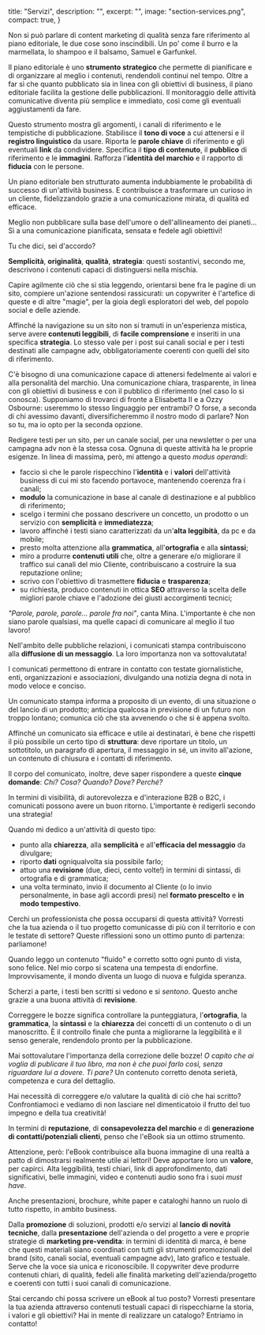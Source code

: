   title: "Servizi",
  description: "",
  excerpt: "",
  image: "section-services.png",
  compact: true,
}

<accordion title="Piano editoriale" description="Comunicazione a casaccio? Anche no! Meglio definire gli obiettivi, pianificare le attività e pubblicare con metodo.">

Non si può parlare di content marketing di qualità senza fare riferimento al piano editoriale, le due cose sono inscindibili.
Un po' come il burro e la marmellata, lo shampoo e il balsamo, Samuel e Garfunkel.

Il piano editoriale è uno **strumento strategico** che permette di pianificare e di organizzare al meglio i contenuti, rendendoli continui nel tempo.
Oltre a far sì che quanto pubblicato sia in linea con gli obiettivi di business, il piano editoriale facilita la gestione delle pubblicazioni. 
Il monitoraggio delle attività comunicative diventa più semplice e immediato, così come gli eventuali aggiustamenti da fare.

Questo strumento mostra gli argomenti, i canali di riferimento e le tempistiche di pubblicazione. Stabilisce il **tono di voce** a cui attenersi e il **registro linguistico** da usare. Riporta le **parole chiave** di riferimento e gli eventuali **link** da condividere. Specifica il **tipo di contenuto**, il **pubblico** di riferimento e le **immagini**. Rafforza l'**identità del marchio** e il rapporto di **fiducia** con le persone.

Un piano editoriale ben strutturato aumenta indubbiamente le probabilità di successo di un'attività business. E contribuisce a trasformare un curioso in un cliente, fidelizzandolo grazie a una comunicazione mirata, di qualità ed efficace.

Meglio non pubblicare sulla base dell'umore o dell'allineamento dei pianeti... 
Sì a una comunicazione pianificata, sensata e fedele agli obiettivi!

Tu che dici, sei d'accordo?

</accordion>

<accordion title="Siti, canali social, newsletter e campagne adv" description="Oltre alle parole c'è (un bel po') di più!">

**Semplicità**, **originalità**, **qualità**, **strategia**: questi sostantivi, secondo me, descrivono i contenuti capaci di distinguersi nella mischia.

Capire agilmente ciò che si stia leggendo, orientarsi bene fra le pagine di un sito, compiere un'azione sentendosi rassicurati: un copywriter è l'artefice di queste e di altre "magie", per la gioia degli esploratori del web, del popolo social e delle aziende.

Affinché la navigazione su un sito non si tramuti in un'esperienza mistica, serve avere **contenuti leggibili**, di **facile comprensione** e inseriti in una specifica **strategia**. 
Lo stesso vale per i post sui canali social e per i testi destinati alle campagne adv, obbligatoriamente coerenti con quelli del sito di riferimento.

C'è bisogno di una comunicazione capace di attenersi fedelmente ai valori e alla personalità del marchio. Una comunicazione chiara, trasparente, in linea con gli obiettivi di business e con il pubblico di riferimento (nel caso lo si conosca). 
Supponiamo di trovarci di fronte a Elisabetta II e a Ozzy Osbourne: useremmo lo stesso linguaggio per entrambi? O forse, a seconda di chi avessimo davanti, diversificheremmo il nostro modo di parlare?
Non so tu, ma io opto per la seconda opzione.

Redigere testi per un sito, per un canale social, per una newsletter o per una campagna adv non è la stessa cosa. Ognuna di queste attività ha le proprie esigenze. 
In linea di massima, però, mi attengo a questo *modus operandi*:

- faccio sì che le parole rispecchino l'**identità** e i **valori** dell'attività business di cui mi sto facendo portavoce, mantenendo coerenza fra i canali;
- **modulo** la comunicazione in base al canale di destinazione e al pubblico di riferimento;
- scelgo i termini che possano descrivere un concetto, un prodotto o un servizio con **semplicità** e **immediatezza**;
- lavoro affinché i testi siano caratterizzati da un'**alta leggibità**, da pc e da mobile;
- presto molta attenzione alla **grammatica**, all'**ortografia** e alla **sintassi**;
- miro a produrre **contenuti utili** che, oltre a generare e/o migliorare il traffico sui canali del mio Cliente, contribuiscano a costruire la sua reputazione online;
- scrivo con l'obiettivo di trasmettere **fiducia** e **trasparenza**;
- su richiesta, produco contenuti in ottica **SEO** attraverso la scelta delle migliori parole chiave e l'adozione dei giusti accorgimenti tecnici;


_"Parole, parole, parole... parole fra noi"_, canta Mina.
L'importante è che non siano parole qualsiasi, ma quelle capaci di comunicare al meglio il tuo lavoro!

</accordion>

<accordion title="Comunicati stampa" description="Un passaparola strategico di tutto rispetto.">

Nell'ambito delle pubbliche relazioni, i comunicati stampa contribuiscono alla **diffusione di un messaggio**. La loro importanza non va sottovalutata! 

I comunicati permettono di entrare in contatto con testate giornalistiche, enti, organizzazioni e associazioni, divulgando una notizia degna di nota in modo veloce e conciso.

Un comunicato stampa informa a proposito di un evento, di una situazione o del lancio di un prodotto; anticipa qualcosa in previsione di un futuro non troppo lontano; comunica ciò che sta avvenendo o che si è appena svolto.

Affinché un comunicato sia efficace e utile ai destinatari, è bene che rispetti il più possibile un certo tipo di **struttura**: deve riportare un titolo, un sottotitolo, un paragrafo di apertura, il messaggio in sé, un invito all'azione, un contenuto di chiusura e i contatti di riferimento.

Il corpo del comunicato, inoltre, deve saper rispondere a queste **cinque domande**: _Chi? Cosa? Quando? Dove? Perché?_

In termini di visibilità, di autorevolezza e d'interazione B2B o B2C, i comunicati possono avere un buon ritorno. L'importante è redigerli secondo una strategia!

Quando mi dedico a un'attività di questo tipo:

- punto alla **chiarezza**, alla **semplicità** e all'**efficacia del messaggio** da divulgare;
- riporto **dati** ogniqualvolta sia possibile farlo;
- attuo una **revisione** (due, dieci, cento volte!) in termini di sintassi, di ortografia e di grammatica;
- una volta terminato, invio il documento al Cliente (o lo invio personalmente, in base agli accordi presi) nel **formato prescelto** e **in modo tempestivo**.


Cerchi un professionista che possa occuparsi di questa attività? 
Vorresti che la tua azienda o il tuo progetto comunicasse di più con il territorio e con le testate di settore? 
Queste riflessioni sono un ottimo punto di partenza: parliamone!

</accordion>

<accordion title="Correzione delle bozze" description="Mai publicare senza aver revisionatto un teesto...">

Quando leggo un contenuto "fluido" e corretto sotto ogni punto di vista, sono felice. Nel mio corpo si scatena una tempesta di endorfine.
Improvvisamente, il mondo diventa un luogo di nuova e fulgida speranza.

Scherzi a parte, i testi ben scritti si vedono e si *sentono*. Questo anche grazie a una buona attività di **revisione**.

Correggere le bozze significa controllare la punteggiatura, l'**ortografia**, la **grammatica**, la **sintassi** e la **chiarezza** dei concetti di un contenuto o di un manoscritto. È il controllo finale che punta a migliorarne la leggibilità e il senso generale, rendendolo pronto per la pubblicazione.

Mai sottovalutare l'importanza della correzione delle bozze!
_O capito che ai voglia di publicare il tuo libro, ma non è che puoi farlo così, senza riguardare lui a dovere. Ti pare?_ Un contenuto corretto denota serietà, competenza e cura del dettaglio.

Hai necessità di correggere e/o valutare la qualità di ciò che hai scritto?
Confrontiamoci e vediamo di non lasciare nel dimenticatoio il frutto del tuo impegno e della tua creatività!

</accordion>

<accordion title="eBook, presentazioni, brochure, white paper e cataloghi" description="Obiettivi diversi, strumenti diversi, un'unica voce.">

In termini di **reputazione**, di **consapevolezza del marchio** e di **generazione di contatti/potenziali clienti**, penso che l'eBook sia un ottimo strumento.

Attenzione, però: l'eBook contribuisce alla buona immagine di una realtà a patto di dimostrarsi realmente utile ai lettori! 
Deve apportare loro un **valore**, per capirci.
Alta leggibilità, testi chiari, link di approfondimento, dati significativi, belle immagini, video e contenuti audio sono fra i suoi _must have_.

Anche presentazioni, brochure, white paper e cataloghi hanno un ruolo di tutto rispetto, in ambito business. 

Dalla **promozione** di soluzioni, prodotti e/o servizi al **lancio di novità tecniche**, dalla **presentazione** dell'azienda o del progetto a vere e proprie strategie di **marketing pre-vendita**: in termini di identità di marca, è bene che questi materiali siano coordinati con tutti gli strumenti promozionali del brand (sito, canali social, eventuali campagne adv), lato grafico e testuale. Serve che la voce sia unica e riconoscibile.
Il copywriter deve produrre contenuti chiari, di qualità, fedeli alle finalità marketing dell'azienda/progetto e coerenti con tutti i suoi canali di comunicazione.

Stai cercando chi possa scrivere un eBook al tuo posto?
Vorresti presentare la tua azienda attraverso contenuti testuali capaci di rispecchiarne la storia, i valori e gli obiettivi?
Hai in mente di realizzare un catalogo?
Entriamo in contatto!

</accordion>
